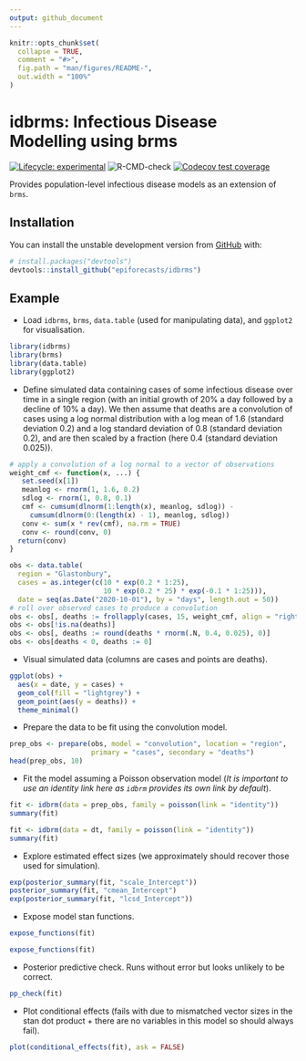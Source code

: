 ```yaml
---
output: github_document
---
```


<!-- README.md is generated from README.Rmd. Please edit that file -->

```r
knitr::opts_chunk$set(
  collapse = TRUE,
  comment = "#>",
  fig.path = "man/figures/README-",
  out.width = "100%"
)
```

# idbrms: Infectious Disease Modelling using brms

[![Lifecycle: experimental](https://img.shields.io/badge/lifecycle-experimental-orange.svg)](https://www.tidyverse.org/lifecycle/#experimental)
![R-CMD-check](https://github.com/epiforecasts/idbrms/workflows/R-CMD-check/badge.svg)
[![Codecov test coverage](https://codecov.io/gh/epiforecasts/brms.ide/branch/master/graph/badge.svg)](https://codecov.io/gh/epiforecasts/brms.ide?branch=master)

Provides population-level infectious disease models as an extension of `brms`.

## Installation

You can install the unstable development version from [GitHub](https://github.com/) with:

```r
# install.packages("devtools")
devtools::install_github("epiforecasts/idbrms")
```

## Example

* Load `idbrms`, `brms`, `data.table` (used for manipulating data), and `ggplot2` for visualisation.

```r
library(idbrms)
library(brms)
library(data.table)
library(ggplot2)
```

* Define simulated data containing cases of some infectious disease over time in a single region (with an initial growth of 20% a day followed by a decline of 10% a day). We then assume that deaths are a convolution of cases using a log normal distribution with a log mean of 1.6 (standard deviation 0.2) and a log standard deviation of 0.8 (standard deviation 0.2), and are then scaled by a fraction (here 0.4 (standard deviation 0.025)).

```r
# apply a convolution of a log normal to a vector of observations
weight_cmf <- function(x, ...) {
   set.seed(x[1])
   meanlog <- rnorm(1, 1.6, 0.2)
   sdlog <- rnorm(1, 0.8, 0.1)
   cmf <- cumsum(dlnorm(1:length(x), meanlog, sdlog)) -
     cumsum(dlnorm(0:(length(x) - 1), meanlog, sdlog))
   conv <- sum(x * rev(cmf), na.rm = TRUE)
   conv <- round(conv, 0)
  return(conv)
}

obs <- data.table(
  region = "Glastonbury", 
  cases = as.integer(c(10 * exp(0.2 * 1:25), 
                       10 * exp(0.2 * 25) * exp(-0.1 * 1:25))),
  date = seq(as.Date("2020-10-01"), by = "days", length.out = 50))
# roll over observed cases to produce a convolution
obs <- obs[, deaths := frollapply(cases, 15, weight_cmf, align = "right")]
obs <- obs[!is.na(deaths)]
obs <- obs[, deaths := round(deaths * rnorm(.N, 0.4, 0.025), 0)]
obs <- obs[deaths < 0, deaths := 0]
```

* Visual simulated data (columns are cases and points are deaths).

```r
ggplot(obs) +
  aes(x = date, y = cases) +
  geom_col(fill = "lightgrey") +
  geom_point(aes(y = deaths)) +
  theme_minimal()
```

* Prepare the data to be fit using the convolution model. 

```r
prep_obs <- prepare(obs, model = "convolution", location = "region",
                    primary = "cases", secondary = "deaths")
head(prep_obs, 10)
```

* Fit the model assuming a Poisson observation model (*It is important to use an identity link here as `idbrm` provides its own link by default*).

```r
fit <- idbrm(data = prep_obs, family = poisson(link = "identity"))
summary(fit)
```

```r
fit <- idbrm(data = dt, family = poisson(link = "identity"))
summary(fit)
```

* Explore estimated effect sizes (we approximately should recover those used for simulation).

```r
exp(posterior_summary(fit, "scale_Intercept"))
posterior_summary(fit, "cmean_Intercept")
exp(posterior_summary(fit, "lcsd_Intercept"))
```

* Expose model stan functions.

```r
expose_functions(fit)
```

```r
expose_functions(fit)
```

* Posterior predictive check. Runs without error but looks unlikely to be correct.

```r
pp_check(fit)
```

* Plot conditional effects (fails with due to mismatched vector sizes in the stan dot product + there are no variables in this model so should always fail).

```r
plot(conditional_effects(fit), ask = FALSE)
```